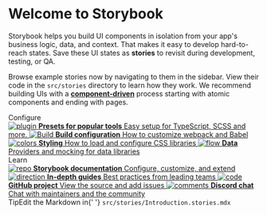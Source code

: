 
<Meta title='Example/Introduction' />

<style>{`
  .subheading {
    --mediumdark: '#999999';
    font-weight: 900;
    font-size: 13px;
    color: #999;
    letter-spacing: 6px;
    line-height: 24px;
    text-transform: uppercase;
    margin-bottom: 12px;
    margin-top: 40px;
  }

  .link-list {
    display: grid;
    grid-template-columns: 1fr;
    grid-template-rows: 1fr 1fr;
    row-gap: 10px;
  }

  @media (min-width: 620px) {
    .link-list {
      row-gap: 20px;
      column-gap: 20px;
      grid-template-columns: 1fr 1fr;
    }
  }

  @media all and (-ms-high-contrast:none) {
  .link-list {
      display: -ms-grid;
      -ms-grid-columns: 1fr 1fr;
      -ms-grid-rows: 1fr 1fr;
    }
  }

  .link-item {
    display: block;
    padding: 20px 30px 20px 15px;
    border: 1px solid #00000010;
    border-radius: 5px;
    transition: background 150ms ease-out, border 150ms ease-out, transform 150ms ease-out;
    color: #333333;
    display: flex;
    align-items: flex-start;
  }

  .link-item:hover {
    border-color: #1EA7FD50;
    transform: translate3d(0, -3px, 0);
    box-shadow: rgba(0, 0, 0, 0.08) 0 3px 10px 0;
  }

  .link-item:active {
    border-color: #1EA7FD;
    transform: translate3d(0, 0, 0);
  }

  .link-item strong {
    font-weight: 700;
    display: block;
    margin-bottom: 2px;
  }
  
  .link-item img {
    height: 40px;
    width: 40px;
    margin-right: 15px;
    flex: none;
  }

  .link-item span {
    font-size: 14px;
    line-height: 20px;
  }

  .tip {
    display: inline-block;
    border-radius: 1em;
    font-size: 11px;
    line-height: 12px;
    font-weight: 700;
    background: #E7FDD8;
    color: #66BF3C;
    padding: 4px 12px;
    margin-right: 10px;
    vertical-align: top;
  }

  .tip-wrapper {
    font-size: 13px;
    line-height: 20px;
    margin-top: 40px;
    margin-bottom: 40px;
  }

  .tip-wrapper code {
    font-size: 12px;
    display: inline-block;
  }

  
`}</style>

# Welcome to Storybook

Storybook helps you build UI components in isolation from your app's business logic, data, and context.
That makes it easy to develop hard-to-reach states. Save these UI states as **stories** to revisit during development, testing, or QA.

Browse example stories now by navigating to them in the sidebar.
View their code in the `src/stories` directory to learn how they work.
We recommend building UIs with a [**component-driven**](https://componentdriven.org) process starting with atomic components and ending with pages.

<div className='subheading'>Configure</div>

<div className='link-list'>
    <a
        className='link-item'
        href='https://storybook.js.org/docs/react/addons/addon-types'
        target='_blank'>
        <img src={Plugin} alt='plugin' />
        <span>
            <strong>Presets for popular tools</strong>
            Easy setup for TypeScript, SCSS and more.
        </span>
    </a>
    <a
        className='link-item'
        href='https://storybook.js.org/docs/react/configure/webpack'
        target='_blank'>
        <img src={StackAlt} alt='Build' />
        <span>
            <strong>Build configuration</strong>
            How to customize webpack and Babel
        </span>
    </a>
    <a
        className='link-item'
        href='https://storybook.js.org/docs/react/configure/styling-and-css'
        target='_blank'>
        <img src={Colors} alt='colors' />
        <span>
            <strong>Styling</strong>
            How to load and configure CSS libraries
        </span>
    </a>
    <a
        className='link-item'
        href='https://storybook.js.org/docs/react/get-started/setup#configure-storybook-for-your-stack'
        target='_blank'>
        <img src={Flow} alt='flow' />
        <span>
            <strong>Data</strong>
            Providers and mocking for data libraries
        </span>
    </a>
</div>

<div className='subheading'>Learn</div>

<div className='link-list'>
    <a
        className='link-item'
        href='https://storybook.js.org/docs'
        target='_blank'>
        <img src={Repo} alt='repo' />
        <span>
            <strong>Storybook documentation</strong>
            Configure, customize, and extend
        </span>
    </a>
    <a
        className='link-item'
        href='https://storybook.js.org/tutorials/'
        target='_blank'>
        <img src={Direction} alt='direction' />
        <span>
            <strong>In-depth guides</strong>
            Best practices from leading teams
        </span>
    </a>
    <a
        className='link-item'
        href='https://github.com/storybookjs/storybook'
        target='_blank'>
        <img src={Code} alt='code' />
        <span>
            <strong>GitHub project</strong>
            View the source and add issues
        </span>
    </a>
    <a
        className='link-item'
        href='https://discord.gg/storybook'
        target='_blank'>
        <img src={Comments} alt='comments' />
        <span>
            <strong>Discord chat</strong>
            Chat with maintainers and the community
        </span>
    </a>
</div>

<div className='tip-wrapper'>
    <span className='tip'>Tip</span>Edit the Markdown in{' '}
    <code>src/stories/Introduction.stories.mdx</code>
</div>
